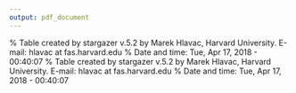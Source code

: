 ```yaml
---
output: pdf_document
---
```



% Table created by stargazer v.5.2 by Marek Hlavac, Harvard University. E-mail: hlavac at fas.harvard.edu
% Date and time: Tue, Apr 17, 2018 - 00:40:07
\begin{table}[!htbp] \centering 
  \caption{Summary Statistics for Deforestation in Survey Year} 
  \label{} 
\begin{tabular}{@{\extracolsep{5pt}}lccccc} 
\\[-1.8ex]\hline 
\hline \\[-1.8ex] 
Statistic & \multicolumn{1}{c}{N} & \multicolumn{1}{c}{Mean} & \multicolumn{1}{c}{St. Dev.} & \multicolumn{1}{c}{Min} & \multicolumn{1}{c}{Max} \\ 
\hline \\[-1.8ex] 
Percent Deforested | Fever  & 3,044 & 0.002 & 0.006 & 0.000 & 0.090 \\ 
Percent Deforested | No Fever  & 12,442 & 0.003 & 0.006 & 0.000 & 0.090 \\ 
\hline \\[-1.8ex] 
\end{tabular} 
\end{table}

% Table created by stargazer v.5.2 by Marek Hlavac, Harvard University. E-mail: hlavac at fas.harvard.edu
% Date and time: Tue, Apr 17, 2018 - 00:40:07
\begin{table}[!htbp] \centering 
  \caption{Summary Statistics for Deforestation in Year Prior to Survey} 
  \label{} 
\begin{tabular}{@{\extracolsep{5pt}}lccccc} 
\\[-1.8ex]\hline 
\hline \\[-1.8ex] 
Statistic & \multicolumn{1}{c}{N} & \multicolumn{1}{c}{Mean} & \multicolumn{1}{c}{St. Dev.} & \multicolumn{1}{c}{Min} & \multicolumn{1}{c}{Max} \\ 
\hline \\[-1.8ex] 
Percent Deforested | Fever  & 2,256 & 0.0025 & 0.004 & 0.00001 & 0.042 \\
Percent Deforested | No Fever  & 3,044 & 0.002 & 0.004 & 0.000 & 0.042 \\ 
\hline \\[-1.8ex] 
\end{tabular} 
\end{table}


<!-- % Table created by stargazer v.5.2 by Marek Hlavac, Harvard University. E-mail: hlavac at fas.harvard.edu -->
<!-- % Date and time: Tue, Apr 17, 2018 - 00:40:07 -->
<!-- \begin{table}[!htbp] \centering  -->
<!--   \caption{Summary Statistics}  -->
<!--   \label{}  -->
<!-- \begin{tabular}{@{\extracolsep{5pt}}lccccc}  -->
<!-- \\[-1.8ex]\hline  -->
<!-- \hline \\[-1.8ex]  -->
<!-- Statistic & \multicolumn{1}{c}{N} & \multicolumn{1}{c}{Mean} & \multicolumn{1}{c}{St. Dev.} & \multicolumn{1}{c}{Min} & \multicolumn{1}{c}{Max} \\  -->
<!-- \hline \\[-1.8ex]  -->
<!-- Survey Year Deforestation | Fever  & 2,726 & 0.262 & 0.571 & 0.000 & 8.990 \\ -->
<!-- Survey Year Deforestation | No Fever  & 11,301 & 0.296 & 0.600 & 0.000 & 8.990 \\  -->
<!-- \hline \\[-1.8ex]  -->
<!-- \end{tabular}  -->
<!-- \end{table} -->



<!-- % Table created by stargazer v.5.2 by Marek Hlavac, Harvard University. E-mail: hlavac at fas.harvard.edu -->
<!-- % Date and time: Tue, Apr 17, 2018 - 00:40:47 -->
<!-- \begin{table}[!htbp] \centering  -->
<!--   \caption{}  -->
<!--   \label{}  -->
<!-- \begin{tabular}{@{\extracolsep{5pt}}lccccc}  -->
<!-- \\[-1.8ex]\hline  -->
<!-- \hline \\[-1.8ex]  -->
<!-- Statistic & \multicolumn{1}{c}{N} & \multicolumn{1}{c}{Mean} & \multicolumn{1}{c}{St. Dev.} & \multicolumn{1}{c}{Min} & \multicolumn{1}{c}{Max} \\  -->
<!-- \hline \\[-1.8ex]  -->
<!--  & 2,726 & 0.262 & 0.571 & 0.000 & 8.990 \\  -->
<!-- X1.deforestation1YearLag & 2,726 & 0.210 & 0.403 & 0.000 & 4.156 \\  -->
<!-- \hline \\[-1.8ex]  -->
<!-- \end{tabular}  -->
<!-- \end{table}  -->